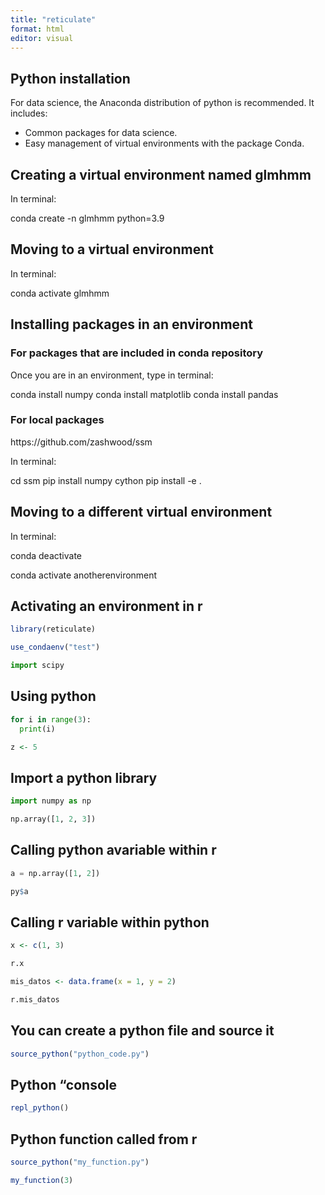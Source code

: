 ```yaml
---
title: "reticulate"
format: html
editor: visual
---
```


## Python installation

For data science, the Anaconda distribution of python is recommended. It includes:

-   Common packages for data science.
-   Easy management of virtual environments with the package Conda.

## Creating a virtual environment named glmhmm

In terminal:

conda create -n glmhmm python=3.9

## Moving to a virtual environment

In terminal:

conda activate glmhmm

## Installing packages in an environment

### For packages that are included in conda repository

Once you are in an environment, type in terminal:

conda install numpy conda install matplotlib conda install pandas

### For local packages

https://github.com/zashwood/ssm

In terminal:

cd ssm pip install numpy cython pip install -e .

## Moving to a different virtual environment

In terminal:

conda deactivate

conda activate anotherenvironment

## Activating an environment in r

```r
library(reticulate)

use_condaenv("test")
```

```python
import scipy
```

## Using python

```python
for i in range(3):
  print(i)
```

```r
z <- 5
```

## Import a python library

```python
import numpy as np
```

```python
np.array([1, 2, 3])
```

## Calling python avariable within r

```python
a = np.array([1, 2])
```

```r
py$a
```

## Calling r variable within python

```r
x <- c(1, 3)
```

```python
r.x
```

```r
mis_datos <- data.frame(x = 1, y = 2)
```

```python
r.mis_datos
```

## You can create a python file and source it

```r
source_python("python_code.py")
```

## Python "console

```r
repl_python()
```

## Python function called from r

```r
source_python("my_function.py")

my_function(3)
```
